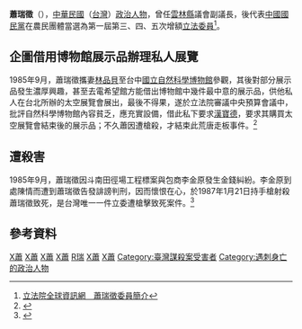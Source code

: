 {{Infobox_officeholder
|name = 蕭瑞徵
|image name =
|width =
|now = 中華民國（台灣）政治人物 
|period =
|Sex = 男 
|Native place =
|date of birth = 1944年4月24日
|date of death = {{death date and age|1987|1|22|1944|4|24}}
|party = {{Kmt|19px}}
|place of birth ={{TWN-JPN}}
|educate =
*國立台灣大學法律系畢業
*美國[[佛羅里達州立大學|佛羅里達州立大學]]政治碩士
|past =
*茂霖翁農場負責人
*中國文化大學副教授
*中華民國警察之友會常務監事兼召集人
*國際青年商會中華民國總會顧問
*雲林縣議會副議長
*第一屆第三次增額立法委員<br>{{blue|（1981年-1984年）}}
*第一屆第四次增額立法委員<br>{{blue|（1984年-1987年）}}
*第一屆第五次增額立法委員<br>{{blue|（1987年）}}
}}
'''蕭瑞徵'''（{{bd|1944年|4月24日|1987年|1月22日}}），[[中華民國|中華民國]]（[[台灣|台灣]]）[[政治人物|政治人物]]，曾任[[雲林縣|雲林縣]]議會副議長，後代表[[中國國民黨|中國國民黨]]在農民團體當選為第一屆第三、四、五次增額[[立法委員|立法委員]]<ref>[http://npl.ly.gov.tw/do/www/commissionerInfo?id=336&expireBack=01&expire=01&act=exp&keyword=&orderBy=name&nameOrder=true&eleDisOrder=false 立法院全球資訊網　蕭瑞徵委員簡介]</ref>。

==企圖借用博物館展示品辦理私人展覽==
1985年9月，蕭瑞徵攜妻[[林品貝|林品貝]]至台中[[國立自然科學博物館|國立自然科學博物館]]參觀，其後對部分展示品發生濃厚興趣，甚至去電希望館方能借出博物館中幾件最中意的展示品，供他私人在台北所辦的太空展覽會展出，最後不得果，遂於立法院審議中央預算會議中，批評自然科學博物館內容貧乏，應充實設備，借此私下要求[[漢寶德|漢寶德]]，要求其購買太空展覽會結束後的展示品；不久蕭因遭槍殺，才結束此荒唐走板事件。<ref>{{cite book |author=秦裕傑 |title=國立自然科學博物館信史 |date=1998-11 |publisher=國立自然科學博物館 |page=471頁 }}</ref>

==遭殺害==
1985年9月，蕭瑞徵因斗南田徑場工程標案與包商李金原發生金錢糾紛。李金原到處陳情而遭到蕭瑞徵告發誹謗判刑，因而懷恨在心，於1987年1月21日持手槍射殺蕭瑞徵致死，是台灣唯一一件立委遭槍擊致死案件。<ref>{{Cite web |url=http://www.epochtimes.com/b5/8/2/16/n2012858.htm |title=民意代表遭槍擊案件　近20年發生多起 |date=2008-02-17 |publisher=[[大紀元時報|大紀元時報]] |accessdate=2010-11-27 |archivedate=2011-09-25 |archiveurl=https://web.archive.org/web/20110925090411/http://www.epochtimes.com/b5/8/2/16/n2012858.htm |dead-url=no }}</ref>

==參考資料==
{{reflist}}

[[Category:第一屆立法院第三次增額立法委員|X蕭]]
[[Category:第一屆立法院第四次增額立法委員|X蕭]]
[[Category:第一屆立法院第五次增額立法委員|X蕭]]
[[Category:中國國民黨黨員|X蕭]]
[[Category:蕭姓|R瑞]]
[[Category:佛羅里達州立大學校友|X蕭]]
[[Category:中國文化大學教授|X蕭]]
[[Category:臺灣謀殺案受害者|Category:臺灣謀殺案受害者]]
[[Category:遇刺身亡的政治人物|Category:遇刺身亡的政治人物]]
